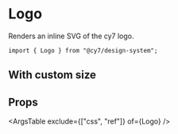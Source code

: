 
<Meta title="Design System / Components / Logo" component={Logo} />

# Logo

Renders an inline SVG of the cy7 logo.

```tsx
import { Logo } from "@cy7/design-system";
```

<Canvas withSource="open">
  <Story name="Default size">
    <Logo />
  </Story>
</Canvas>

## With custom size

<Canvas withSource="open">
  <Story name="With custom size">
    <Logo size={200} />
  </Story>
</Canvas>

## Props

<ArgsTable exclude={["css", "ref"]} of={Logo} />
